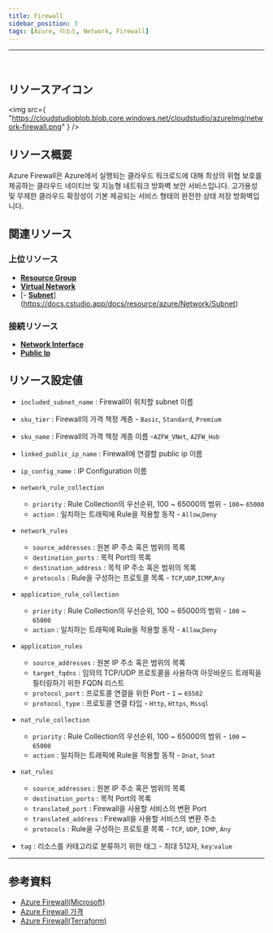 ```yaml
---
title: Firewall
sidebar_position: 3
tags: [Azure, 리소스, Network, Firewall]
---
```


<hr />
<br />

## リソースアイコン

<img
    src={
        "https://cloudstudioblob.blob.core.windows.net/cloudstudio/azureImg/network-firewall.png"
    }
/>

## リソース概要

Azure Firewall은 Azure에서 실행되는 클라우드 워크로드에 대해 최상의 위협 보호를 제공하는 클라우드 네이티브 및 지능형 네트워크 방화벽 보안 서비스입니다.
고가용성 및 무제한 클라우드 확장성이 기본 제공되는 서비스 형태의 완전한 상태 저장 방화벽입니다.

## 関連リソース

### 上位リソース

-   [**Resource Group**](https://docs.cstudio.app/docs/resource/azure/Base/ResourceGroup)
-   [**Virtual Network**](https://docs.cstudio.app/docs/resource/azure/Network/VirtualNetwork)
-   [- [**Subnet**](https://docs.cstudio.app/docs/resource/azure/Network/Subnet)](https://docs.cstudio.app/docs/resource/azure/Network/Subnet)

### 接続リソース

-   [**Network Interface**](https://docs.cstudio.app/docs/resource/azure/Network/NetworkInterface)
-   [**Public Ip**](https://docs.cstudio.app/docs/resource/azure/Network/PublicIp)

## リソース設定値

-   `included_subnet_name` : Firewall이 위치할 subnet 이름

-   `sku_tier` : Firewall의 가격 책정 계층 - `Basic`, `Standard`, `Premium`

-   `sku_name` : Firewall의 가격 책정 계층 이름 -`AZFW_VNet`, `AZFW_Hub`

-   `linked_public_ip_name` : Firewall에 연결할 public ip 이름

-   `ip_config_name` : IP Configuration 이름

-   `network_rule_collection`

    -   `priority` : Rule Collection의 우선순위, 100 ~ 65000의 범위 - `100`~ `65000`
    -   `action` : 일치하는 트래픽에 Rule을 적용할 동작 - `Allow`,`Deny`

-   `network_rules`

    -   `source_addresses` : 원본 IP 주소 혹은 범위의 목록
    -   `destination_ports` : 목적 Port의 목록
    -   `destination_address` : 목적 IP 주소 혹은 범위의 목록
    -   `protocols` : Rule을 구성하는 프로토콜 목록 - `TCP`,`UDP`,`ICMP`,`Any`

-   `application_rule_collection`

    -   `priority` : Rule Collection의 우선순위, 100 ~ 65000의 범위 - `100` ~ `65000`
    -   `action` : 일치하는 트래픽에 Rule을 적용할 동작 - `Allow`,`Deny`

-   `application_rules`

    -   `source_addresses` : 원본 IP 주소 혹은 범위의 목록
    -   `target_fqdns` : 임의의 TCP/UDP 프로토콜을 사용하여 아웃바운드 트래픽을 필터링하기 위한 FQDN 리스트
    -   `protocol_port` : 프로토콜 연결을 위한 Port - `1` ~ `65502`
    -   `protocol_type` : 프로토콜 연결 타입 - `Http`, `Https`, `Mssql`

-   `nat_rule_collection`

    -   `priority` : Rule Collection의 우선순위, 100 ~ 65000의 범위 - `100` ~ `65000`
    -   `action` : 일치하는 트래픽에 Rule을 적용할 동작 - `Dnat`, `Snat`

-   `nat_rules`

    -   `source_addresses` : 원본 IP 주소 혹은 범위의 목록
    -   `destination_ports` : 목적 Port의 목록
    -   `translated_port` : Firewall을 사용할 서비스의 변환 Port
    -   `translated_address` : Firewall을 사용할 서비스의 변환 주소
    -   `protocols` : Rule을 구성하는 프로토콜 목록 - `TCP`, `UDP`, `ICMP`, `Any`

-   `tag` : 리소스를 카테고리로 분류하기 위한 태그 - 최대 512자, `key`:`value`

---

## 参考資料

-   [Azure Firewall(Microsoft)](https://learn.microsoft.com/ko-kr/azure/firewall/overview)
-   [Azure Firewall 가격](https://azure.microsoft.com/en-us/pricing/details/azure-firewall/)
-   [Azure Firewall(Terraform)](https://registry.terraform.io/providers/hashicorp/azurerm/latest/docs/resources/firewall)
